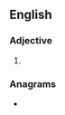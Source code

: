 ==English==

===Adjective===
{{head|en|adjective superlative form}}

# {{en-superlative of|weary}}

===Anagrams===
* {{anagrams|en|as it were|sweatier|taweries}}